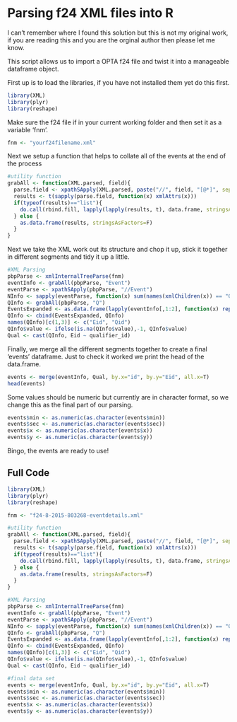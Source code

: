 # Parsing f24 XML files into R

I can't remember where I found this solution but this is not my original work, if you are reading this and you are the orginal author then please let me know. 

This script allows us to import a OPTA f24 file and twist it into a manageable dataframe object. 

First up is to load the libraries, if you have not installed them yet do this first. 

```r
library(XML)
library(plyr)
library(reshape)
```

Make sure the f24 file if in your current working folder and then set it as a variable 'fnm'. 

```r
fnm <- "yourf24filename.xml"
```

Next we setup a function that helps to collate all of the events at the end of the process 

```r
#utility function
grabAll <- function(XML.parsed, field){
  parse.field <- xpathSApply(XML.parsed, paste("//", field, "[@*]", sep=""))
  results <- t(sapply(parse.field, function(x) xmlAttrs(x)))
  if(typeof(results)=="list"){
    do.call(rbind.fill, lapply(lapply(results, t), data.frame, stringsAsFactors=F))
  } else {
    as.data.frame(results, stringsAsFactors=F)
  }
}
```

Next we take the XML work out its structure and chop it up, stick it together in different segments and tidy it up a little. 

```r
#XML Parsing
pbpParse <- xmlInternalTreeParse(fnm)
eventInfo <- grabAll(pbpParse, "Event")
eventParse <- xpathSApply(pbpParse, "//Event")
NInfo <- sapply(eventParse, function(x) sum(names(xmlChildren(x)) == "Q"))
QInfo <- grabAll(pbpParse, "Q")
EventsExpanded <- as.data.frame(lapply(eventInfo[,1:2], function(x) rep(x, NInfo)), stringsAsFactors=F)
QInfo <- cbind(EventsExpanded, QInfo)
names(QInfo)[c(1,3)] <- c("Eid", "Qid")
QInfo$value <- ifelse(is.na(QInfo$value),-1, QInfo$value)
Qual <- cast(QInfo, Eid ~ qualifier_id)
```

Finally, we merge all the different segments together to create a final 'events' dataframe. Just to check it worked we print the head of the data.frame.

```r
events <- merge(eventInfo, Qual, by.x="id", by.y="Eid", all.x=T)
head(events)
```

Some values should be numeric but currently are in character format, so we change this as the final part of our parsing. 

```r
events$min <- as.numeric(as.character(events$min))
events$sec <- as.numeric(as.character(events$sec))
events$x <- as.numeric(as.character(events$x))
events$y <- as.numeric(as.character(events$y))
```

Bingo, the events are ready to use! 

## Full Code 

```r
library(XML)
library(plyr)
library(reshape)

fnm <- "f24-8-2015-803268-eventdetails.xml"

#utility function
grabAll <- function(XML.parsed, field){
  parse.field <- xpathSApply(XML.parsed, paste("//", field, "[@*]", sep=""))
  results <- t(sapply(parse.field, function(x) xmlAttrs(x)))
  if(typeof(results)=="list"){
    do.call(rbind.fill, lapply(lapply(results, t), data.frame, stringsAsFactors=F))
  } else {
    as.data.frame(results, stringsAsFactors=F)
  }
}

#XML Parsing
pbpParse <- xmlInternalTreeParse(fnm)
eventInfo <- grabAll(pbpParse, "Event")
eventParse <- xpathSApply(pbpParse, "//Event")
NInfo <- sapply(eventParse, function(x) sum(names(xmlChildren(x)) == "Q"))
QInfo <- grabAll(pbpParse, "Q")
EventsExpanded <- as.data.frame(lapply(eventInfo[,1:2], function(x) rep(x, NInfo)), stringsAsFactors=F)
QInfo <- cbind(EventsExpanded, QInfo)
names(QInfo)[c(1,3)] <- c("Eid", "Qid")
QInfo$value <- ifelse(is.na(QInfo$value),-1, QInfo$value)
Qual <- cast(QInfo, Eid ~ qualifier_id)

#final data set
events <- merge(eventInfo, Qual, by.x="id", by.y="Eid", all.x=T)
events$min <- as.numeric(as.character(events$min))
events$sec <- as.numeric(as.character(events$sec))
events$x <- as.numeric(as.character(events$x))
events$y <- as.numeric(as.character(events$y))

```
